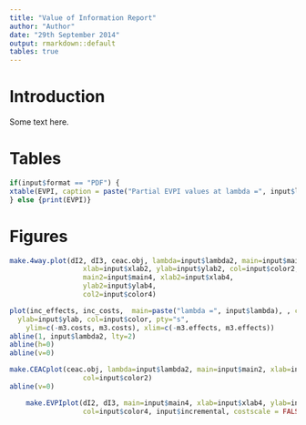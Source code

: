 ```yaml
---
title: "Value of Information Report"
author: "Author"
date: "29th September 2014"
output: rmarkdown::default
tables: true
---
```

# Introduction

Some text here.

# Tables
\begin{footnotesize}

```r
library(xtable)
options(xtable.comment = FALSE)
options(xtable.booktabs = TRUE)
EVPI <- cbind(pEVPI)
colnames(EVPI) <- "Partial\ EVPI"
if(input$format == "PDF") {
xtable(EVPI, caption = paste("Partial EVPI values at lambda =", input$lambda))
} else {print(EVPI)}
```

\end{footnotesize}

```r
if(input$format == "PDF") {
xtable(EVPI, caption = paste("Partial EVPI values at lambda =", input$lambda))
} else {print(EVPI)}
```

# Figures


```r
make.4way.plot(dI2, dI3, ceac.obj, lambda=input$lambda2, main=input$main1, 
                  xlab=input$xlab2, ylab=input$ylab2, col=input$color2, 
                  main2=input$main4, xlab2=input$xlab4, 
                  ylab2=input$ylab4,
                  col2=input$color4)
```



```r
plot(inc_effects, inc_costs,  main=paste("lambda =", input$lambda), , cex.main=0.8, xlab=input$xlab, 
  ylab=input$ylab, col=input$color, pty="s",
	ylim=c(-m3.costs, m3.costs), xlim=c(-m3.effects, m3.effects))
abline(1, input$lambda2, lty=2)
abline(h=0)
abline(v=0)
```


```r
make.CEACplot(ceac.obj, lambda=input$lambda2, main=input$main2, xlab=input$xlab2, ylab=input$ylab2,
                  col=input$color2)
abline(v=0)
```

```r
    make.EVPIplot(dI2, dI3, main=input$main4, xlab=input$xlab4, ylab=input$ylab4,
                  col=input$color4, input$incremental, costscale = FALSE)
```

